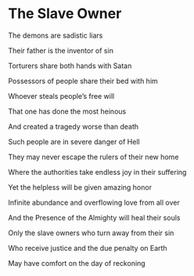 # The Slave Owner

The demons are sadistic liars

Their father is the inventor of sin

Torturers share both hands with Satan

Possessors of people share their bed with him

Whoever steals people’s free will

That one has done the most heinous

And created a tragedy worse than death

Such people are in severe danger of Hell

They may never escape the rulers of their new home

Where the authorities take endless joy in their suffering

Yet the helpless will be given amazing honor

Infinite abundance and overflowing love from all over

And the Presence of the Almighty will heal their souls

Only the slave owners who turn away from their sin

Who receive justice and the due penalty on Earth

May have comfort on the day of reckoning
